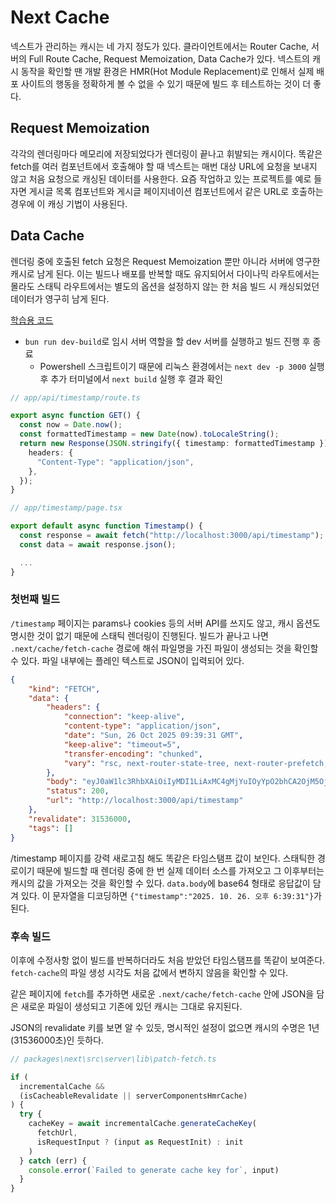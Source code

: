 # Next Cache 
넥스트가 관리하는 캐시는 네 가지 정도가 있다. 클라이언트에서는 Router Cache, 서버의 Full Route Cache, Request Memoization, Data Cache가 있다. 넥스트의 캐시 동작을 확인할 땐 개발 환경은 HMR(Hot Module Replacement)로 인해서 실제 배포 사이트의 행동을 정확하게 볼 수 없을 수 있기 때문에 빌드 후 테스트하는 것이 더 좋다.

## Request Memoization 
각각의 렌더링마다 메모리에 저장되었다가 렌더링이 끝나고 휘발되는 캐시이다. 똑같은 fetch를 여러 컴포넌트에서 호출해야 할 때 넥스트는 매번 대상 URL에 요청을 보내지 않고 처음 요청으로 캐싱된 데이터를 사용한다. 요즘 작업하고 있는 프로젝트를 예로 들자면 게시글 목록 컴포넌트와 게시글 페이지네이션 컴포넌트에서 같은 URL로 호출하는 경우에 이 캐싱 기법이 사용된다. 

## Data Cache
렌더링 중에 호출된 fetch 요청은 Request Memoization 뿐만 아니라 서버에 영구한 캐시로 남게 된다. 이는 빌드나 배포를 반복할 때도 유지되어서 다이나믹 라우트에서는 몰라도 스태틱 라우트에서는 별도의 옵션을 설정하지 않는 한 처음 빌드 시 캐싱되었던 데이터가 영구히 남게 된다. 

<u>[학습용 코드](https://github.com/forestream)</u>
- `bun run dev-build`로 임시 서버 역할을 할 dev 서버를 실행하고 빌드 진행 후 종료
    - Powershell 스크립트이기 때문에 리눅스 환경에서는 `next dev -p 3000` 실행 후 추가 터미널에서 `next build` 실행 후 결과 확인

```ts
// app/api/timestamp/route.ts

export async function GET() {
  const now = Date.now();
  const formattedTimestamp = new Date(now).toLocaleString();
  return new Response(JSON.stringify({ timestamp: formattedTimestamp }), {
    headers: {
      "Content-Type": "application/json",
    },
  });
}

```

```ts
// app/timestamp/page.tsx

export default async function Timestamp() {
  const response = await fetch("http://localhost:3000/api/timestamp");
  const data = await response.json();

  ...
}
```

### 첫번째 빌드
`/timestamp` 페이지는 params나 cookies 등의 서버 API를 쓰지도 않고, 캐시 옵션도 명시한 것이 없기 때문에 스태틱 렌더링이 진행된다. 빌드가 끝나고 나면 `.next/cache/fetch-cache` 경로에 해쉬 파일명을 가진 파일이 생성되는 것을 확인할 수 있다. 파일 내부에는 플레인 텍스트로 JSON이 입력되어 있다. 

```json
{
    "kind": "FETCH",
    "data": {
        "headers": {
            "connection": "keep-alive",
            "content-type": "application/json",
            "date": "Sun, 26 Oct 2025 09:39:31 GMT",
            "keep-alive": "timeout=5",
            "transfer-encoding": "chunked",
            "vary": "rsc, next-router-state-tree, next-router-prefetch, next-router-segment-prefetch"
        },
        "body": "eyJ0aW1lc3RhbXAiOiIyMDI1LiAxMC4gMjYuIOyYpO2bhCA2OjM5OjMxIn0=",
        "status": 200,
        "url": "http://localhost:3000/api/timestamp"
    },
    "revalidate": 31536000,
    "tags": []
}
```

/timestamp 페이지를 강력 새로고침 해도 똑같은 타임스탬프 값이 보인다. 스태틱한 경로이기 때문에 빌드할 때 렌더링 중에 한 번 실제 데이터 소스를 가져오고 그 이후부터는 캐시의 값을 가져오는 것을 확인할 수 있다. `data.body`에 base64 형태로 응답값이 담겨 있다. 이 문자열을 디코딩하면 `{"timestamp":"2025. 10. 26. 오후 6:39:31"}`가 된다.

### 후속 빌드
이후에 수정사항 없이 빌드를 반복하더라도 처음 받았던 타임스탬프를 똑같이 보여준다. `fetch-cache`의 파일 생성 시각도 처음 값에서 변하지 않음을 확인할 수 있다.

같은 페이지에 `fetch`를 추가하면 새로운 `.next/cache/fetch-cache` 안에 JSON을 담은 새로운 파일이 생성되고 기존에 있던 캐시는 그대로 유지된다. 

JSON의 revalidate 키를 보면 알 수 있듯, 명시적인 설정이 없으면 캐시의 수명은 1년(31536000초)인 듯하다.


```ts
// packages\next\src\server\lib\patch-fetch.ts

if (
  incrementalCache &&
  (isCacheableRevalidate || serverComponentsHmrCache)
) {
  try {
    cacheKey = await incrementalCache.generateCacheKey(
      fetchUrl,
      isRequestInput ? (input as RequestInit) : init
    )
  } catch (err) {
    console.error(`Failed to generate cache key for`, input)
  }
}
```

